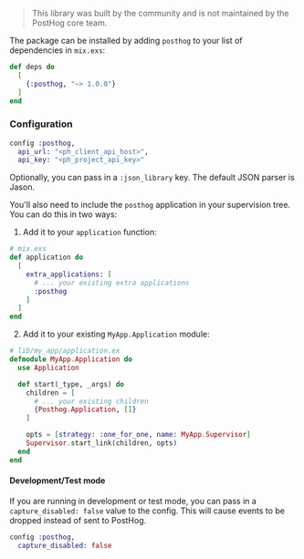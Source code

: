 > This library was built by the community and is not maintained by the PostHog core team.

The package can be installed by adding `posthog` to your list of dependencies in `mix.exs`:

```elixir
def deps do
  [
    {:posthog, "~> 1.0.0"}
  ]
end
```

### Configuration

```elixir
config :posthog,
  api_url: "<ph_client_api_host>",
  api_key: "<ph_project_api_key>"
```

Optionally, you can pass in a `:json_library` key. The default JSON parser is Jason.

You'll also need to include the `posthog` application in your supervision tree. You can do this in two ways:

1. Add it to your `application` function:

```elixir
# mix.exs
def application do
  [
    extra_applications: [
      # ... your existing extra applications
      :posthog
    ]
  ]
end
```

2. Add it to your existing `MyApp.Application` module:

```elixir
# lib/my_app/application.ex
defmodule MyApp.Application do
  use Application

  def start(_type, _args) do
    children = [
      # ... your existing children
      {Posthog.Application, []}
    ]

    opts = [strategy: :one_for_one, name: MyApp.Supervisor]
    Supervisor.start_link(children, opts)
  end
end
```

#### Development/Test mode

If you are running in development or test mode, you can pass in a `capture_disabled: false` value to the config.
This will cause events to be dropped instead of sent to PostHog.

```elixir
config :posthog,
  capture_disabled: false
```
